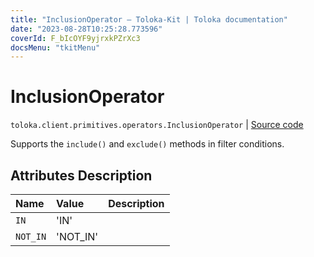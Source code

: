 ```yaml
---
title: "InclusionOperator — Toloka-Kit | Toloka documentation"
date: "2023-08-28T10:25:28.773596"
coverId: F_bIcOYF9yjrxkPZrXc3
docsMenu: "tkitMenu"
---
```


# InclusionOperator

`toloka.client.primitives.operators.InclusionOperator` | [Source code](https://github.com/Toloka/toloka-kit/blob/v1.2.1/src/client/primitives/operators.py#L53)

Supports the `include()` and `exclude()` methods in filter conditions.

## Attributes Description

| Name | Value | Description |
| :------| :-----------| :----------| 
`IN`|'IN'|
`NOT_IN`|'NOT_IN'|